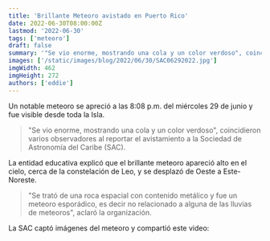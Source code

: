 ```yaml
---
title: 'Brillante Meteoro avistado en Puerto Rico'
date: 2022-06-30T08:00:00Z
lastmod: '2022-06-30'
tags: ['meteoro']
draft: false
summary: '"Se vio enorme, mostrando una cola y un color verdoso", coincidieron varios observadores al reportar el avistamiento a la Sociedad de Astronomía del Caribe (SAC).'
images: ['/static/images/blog/2022/06/30/SAC06292022.jpg']
imgWidth: 462
imgHeight: 272
authors: ['eddie']
---
```


Un notable meteoro se apreció a las 8:08 p.m. del miércoles 29 de junio y fue visible desde toda la Isla.

> "Se vio enorme, mostrando una cola y un color verdoso", coincidieron varios observadores al reportar el avistamiento a la Sociedad de Astronomía del Caribe (SAC).

La entidad educativa explicó que el brillante meteoro apareció alto en el cielo, cerca de la constelación de Leo, y se desplazó de Oeste a Este-Noreste.

> "Se trató de una roca espacial con contenido metálico y fue un meteoro esporádico, es decir no relacionado a alguna de las lluvias de meteoros", aclaró la organización.

La SAC captó imágenes del meteoro y compartió este video:

<ResponsiveReactPlayer url="https://youtu.be/-Au3oy7xWro" />
